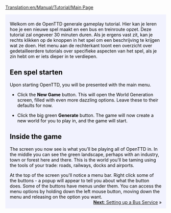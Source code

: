 [[Translation:en/Manual/Tutorial/Main Page]]
{{en/Translation|origin= en/Manual/Tutorial/Main Page
|from  = en
|to    = nl
|Percentage =10
}}

{{en/Tabs|5|1
|nl/Manual/Tutorial/Tutorial|1. Starten<!--
-->|nl/Manual/Tutorial/Bussen|2. Bussen<!--
-->|nl/Manual/Tutorial/Treinen|3. Treinen<!--
-->|nl/Manual/Tutorial/Vliegtuigen|4. Vliegtuigen<!--
-->|nl/Manual/Tutorial/Conclusie|5. Conclusie}}
<div style="padding:.5em 1em 1em 1em; border-top:none; background-color:#f1f2fe; color:#000;">
{{nl/Manual/Tutorial/Tutorial}}
Welkom om de OpenTTD generale gameplay tutorial. Hier kan je leren hoe je een nieuwe spel maakt en een bus en treinroute opzet. Deze tutorial zal ongeveer 30 minuten duren. Als je ergens vast zit, kan je rechts klikken op de knoppen in het spel om een beschrijving te krijgen wat ze doen. Het menu aan de rechterkant toont een overzicht over gedetailleerdere tutorials over specifieke aspecten van het spel, als je zin hebt om er iets dieper in te verdiepen.

== Een spel starten ==
{{en/Phototable|[[File:en/Manual/Main menu new game.png|Main menu]]|OpenTTD's main menu|center}}
Upon starting OpenTTD, you will be presented with the main menu. 


*Click the '''New Game''' button. This will open the World Generation screen, filled with even more dazzling options. Leave these to their defaults for now.
{{en/Phototable|[[File:en/Manual/Worldgenerationdialog.png|World Generation dialog]]|The World Generation dialog. The four images at the top allow you to change the climate. We'll leave all options the way they are for this tutorial.|center}}

*Click the big green '''Generate''' button. The game will now create a new world for you to play in, and the game will start.

==Inside the game==
{{en/Phototable|[[File:en/Manual/Tutorial/Aftergamestart.png|after the start]]|Right after the start of a new game.|right}}
The screen you now see is what you'll be playing all of OpenTTD in. In the middle you can see the green landscape, perhaps with an industry, town or forest here and there. This is the world you'll be taming using the tools of your trade: roads, railways, docks and airports. 

At the top of the screen you'll notice a menu bar. Right click some of the buttons - a popup will appear to tell you about what the button does. Some of the buttons have menus under them. You can access the menu options by holding down the left mouse button, moving down the menu and releasing on the option you want.
<br style="clear:both;">
<span style="float: right">[[nl/Manual/Tutorial/Bussen|'''Next''': Setting up a Bus Service]] &raquo;</span>
</div>